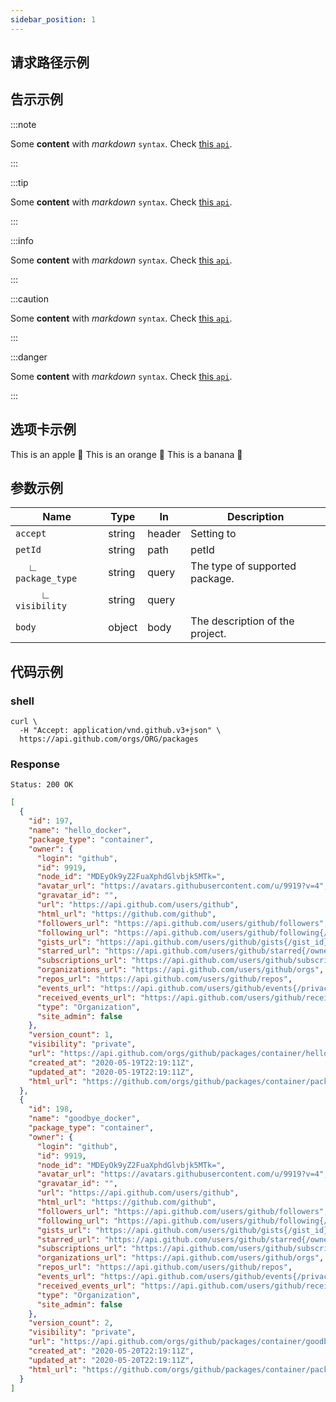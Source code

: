 ```yaml
---
sidebar_position: 1
---
```



## 请求路径示例

<Control
  method="POST"
  url="/pet/{petId}/uploadImage"
  description="uploads an image"
/>

<Control
  method="GET"
  url="/pet/{petId}/uploadImage"
  description="uploads an image"
/>

<Control
  method="PUT"
  url="/pet/{petId}/uploadImage"
  description="uploads an image"
/>

<Control
  method="DELETE"
  url="/pet/{petId}/uploadImage"
  description="uploads an image"
/>

## 告示示例
:::note

Some **content** with _markdown_ `syntax`. Check [this `api`](#).

:::

:::tip

Some **content** with _markdown_ `syntax`. Check [this `api`](#).

:::

:::info

Some **content** with _markdown_ `syntax`. Check [this `api`](#).

:::

:::caution

Some **content** with _markdown_ `syntax`. Check [this `api`](#).

:::

:::danger

Some **content** with _markdown_ `syntax`. Check [this `api`](#).

:::

## 选项卡示例

<Tabs>
  <TabItem value="apple" label="Apple" default>
    This is an apple 🍎
  </TabItem>
  <TabItem value="orange" label="Orange">
    This is an orange 🍊
  </TabItem>
  <TabItem value="banana" label="Banana">
    This is a banana 🍌
  </TabItem>
</Tabs>

## 参数示例

| Name                         | Type   | In     | Description                     |
| ---------------------------- | ------ | ------ | ------------------------------- |
| `accept`                     | string | header | Setting to                      |
| `petId`                      | string | path   | petId                           |
| &emsp; ∟ `package_type`      | string | query  | The type of supported package.  |
| &emsp; &emsp; ∟ `visibility` | string | query  |                                 |
| `body`                       | object | body   | The description of the project. |

## 代码示例

### shell

```shell
curl \
  -H "Accept: application/vnd.github.v3+json" \
  https://api.github.com/orgs/ORG/packages
```

### Response

```shell
Status: 200 OK
```

```json
[
  {
    "id": 197,
    "name": "hello_docker",
    "package_type": "container",
    "owner": {
      "login": "github",
      "id": 9919,
      "node_id": "MDEyOk9yZ2FuaXphdGlvbjk5MTk=",
      "avatar_url": "https://avatars.githubusercontent.com/u/9919?v=4",
      "gravatar_id": "",
      "url": "https://api.github.com/users/github",
      "html_url": "https://github.com/github",
      "followers_url": "https://api.github.com/users/github/followers",
      "following_url": "https://api.github.com/users/github/following{/other_user}",
      "gists_url": "https://api.github.com/users/github/gists{/gist_id}",
      "starred_url": "https://api.github.com/users/github/starred{/owner}{/repo}",
      "subscriptions_url": "https://api.github.com/users/github/subscriptions",
      "organizations_url": "https://api.github.com/users/github/orgs",
      "repos_url": "https://api.github.com/users/github/repos",
      "events_url": "https://api.github.com/users/github/events{/privacy}",
      "received_events_url": "https://api.github.com/users/github/received_events",
      "type": "Organization",
      "site_admin": false
    },
    "version_count": 1,
    "visibility": "private",
    "url": "https://api.github.com/orgs/github/packages/container/hello_docker",
    "created_at": "2020-05-19T22:19:11Z",
    "updated_at": "2020-05-19T22:19:11Z",
    "html_url": "https://github.com/orgs/github/packages/container/package/hello_docker"
  },
  {
    "id": 198,
    "name": "goodbye_docker",
    "package_type": "container",
    "owner": {
      "login": "github",
      "id": 9919,
      "node_id": "MDEyOk9yZ2FuaXphdGlvbjk5MTk=",
      "avatar_url": "https://avatars.githubusercontent.com/u/9919?v=4",
      "gravatar_id": "",
      "url": "https://api.github.com/users/github",
      "html_url": "https://github.com/github",
      "followers_url": "https://api.github.com/users/github/followers",
      "following_url": "https://api.github.com/users/github/following{/other_user}",
      "gists_url": "https://api.github.com/users/github/gists{/gist_id}",
      "starred_url": "https://api.github.com/users/github/starred{/owner}{/repo}",
      "subscriptions_url": "https://api.github.com/users/github/subscriptions",
      "organizations_url": "https://api.github.com/users/github/orgs",
      "repos_url": "https://api.github.com/users/github/repos",
      "events_url": "https://api.github.com/users/github/events{/privacy}",
      "received_events_url": "https://api.github.com/users/github/received_events",
      "type": "Organization",
      "site_admin": false
    },
    "version_count": 2,
    "visibility": "private",
    "url": "https://api.github.com/orgs/github/packages/container/goodbye_docker",
    "created_at": "2020-05-20T22:19:11Z",
    "updated_at": "2020-05-20T22:19:11Z",
    "html_url": "https://github.com/orgs/github/packages/container/package/goodbye_docker"
  }
]
```
